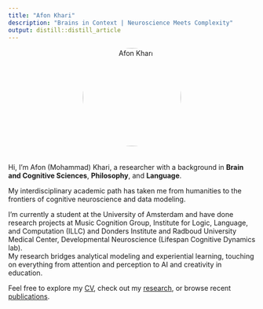 ```yaml
---
title: "Afon Khari"
description: "Brains in Context | Neuroscience Meets Complexity"
output: distill::distill_article
---
```


<div style="text-align: center;">
  <img src="img/afon.jpg" alt="Afon Khari" style="width:200px; border-radius: 50%; margin-bottom: 20px;">
</div>

Hi, I'm Afon (Mohammad) Khari, a researcher with a background in **Brain and Cognitive Sciences**, **Philosophy**, and **Language**. 

My interdisciplinary academic path has taken me from humanities to the frontiers of cognitive neuroscience and data modeling.

I’m currently a student at the University of Amsterdam and have done research projects at Music Cognition Group, Institute for Logic, Language, and Computation (ILLC) and Donders Institute and Radboud University Medical Center, Developmental Neuroscience (Lifespan Cognitive Dynamics lab).  
My research bridges analytical modeling and experiential learning, touching on everything from attention and perception to AI and creativity in education.

Feel free to explore my [CV](cv.html), check out my [research](research.html), or browse recent [publications](publications.html).
